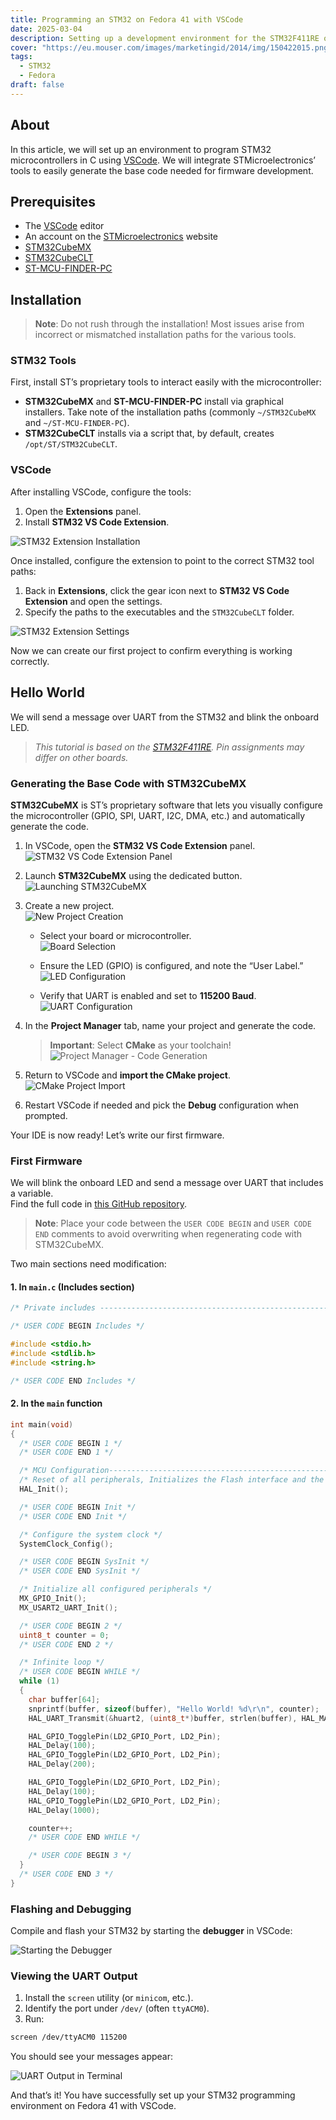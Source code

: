 ```yaml
---
title: Programming an STM32 on Fedora 41 with VSCode
date: 2025-03-04
description: Setting up a development environment for the STM32F411RE on Linux (Fedora 41) with Visual Studio Code
cover: "https://eu.mouser.com/images/marketingid/2014/img/150422015.png?v=042324.1135"
tags:
  - STM32
  - Fedora
draft: false
---
```


## About

In this article, we will set up an environment to program STM32 microcontrollers in C using [VSCode](https://code.visualstudio.com/). We will integrate STMicroelectronics’ tools to easily generate the base code needed for firmware development.

## Prerequisites

- The [VSCode](https://code.visualstudio.com/) editor
- An account on the [STMicroelectronics](https://www.st.com) website
- [STM32CubeMX](https://www.st.com/en/development-tools/stm32cubemx.html)
- [STM32CubeCLT](https://www.st.com/en/development-tools/stm32cubeclt.html)
- [ST-MCU-FINDER-PC](https://www.st.com/en/development-tools/st-mcu-finder-pc.html)

## Installation

> **Note**: Do not rush through the installation! Most issues arise from incorrect or mismatched installation paths for the various tools.

### STM32 Tools

First, install ST’s proprietary tools to interact easily with the microcontroller:

- **STM32CubeMX** and **ST-MCU-FINDER-PC** install via graphical installers. Take note of the installation paths (commonly `~/STM32CubeMX` and `~/ST-MCU-FINDER-PC`).
- **STM32CubeCLT** installs via a script that, by default, creates `/opt/ST/STM32CubeCLT`.

### VSCode

After installing VSCode, configure the tools:

1. Open the **Extensions** panel.
2. Install **STM32 VS Code Extension**.

![STM32 Extension Installation](../../images/565cda6a1352ebb74c1f97efc3d0f1c7_MD5.webp)

Once installed, configure the extension to point to the correct STM32 tool paths:

1. Back in **Extensions**, click the gear icon next to **STM32 VS Code Extension** and open the settings.
2. Specify the paths to the executables and the `STM32CubeCLT` folder.

![STM32 Extension Settings](../../images/IMG_Programmer_un_STM32_sous_Fedora_41_avec_VSCode.webp)

Now we can create our first project to confirm everything is working correctly.

## Hello World

We will send a message over UART from the STM32 and blink the onboard LED.

> *This tutorial is based on the [STM32F411RE](https://www.st.com/en/evaluation-tools/nucleo-f411re.html). Pin assignments may differ on other boards.*

### Generating the Base Code with STM32CubeMX

**STM32CubeMX** is ST’s proprietary software that lets you visually configure the microcontroller (GPIO, SPI, UART, I2C, DMA, etc.) and automatically generate the code.

1. In VSCode, open the **STM32 VS Code Extension** panel.  
   ![STM32 VS Code Extension Panel](../../images/85d1b2484bc351e1ddb9969595ccfcf6_MD5.webp)

2. Launch **STM32CubeMX** using the dedicated button.  
   ![Launching STM32CubeMX](../../images/fe988d8c065be00f56923fec8f9de010_MD5.webp)

3. Create a new project.  
   ![New Project Creation](../../images/dad1056dd12d64d3da419120abf90026_MD5.webp)

   - Select your board or microcontroller.  
     ![Board Selection](../../images/d97e0308efb265549dd2d49b6db77125_MD5.webp)

   - Ensure the LED (GPIO) is configured, and note the “User Label.”  
     ![LED Configuration](../../images/f33b7af6c74c024efb1924b979d1152b_MD5.webp)

   - Verify that UART is enabled and set to **115200 Baud**.  
     ![UART Configuration](../../images/1b1634ca22f9d64a3e286ec4ebb61a0b_MD5.webp)

4. In the **Project Manager** tab, name your project and generate the code.  
   > **Important**: Select **CMake** as your toolchain!  
   ![Project Manager - Code Generation](../../images/38e1bcc86ec027345ccf54802b507a1a_MD5.webp)

5. Return to VSCode and **import the CMake project**.  
   ![CMake Project Import](../../images/6f0effcd4ef4d3a78261265f03e778d3_MD5.webp)

6. Restart VSCode if needed and pick the **Debug** configuration when prompted.

Your IDE is now ready! Let’s write our first firmware.

### First Firmware

We will blink the onboard LED and send a message over UART that includes a variable.  
Find the full code in [this GitHub repository](https://github.com/Ery4z/Blog-STM32HelloWorld).

> **Note**: Place your code between the `USER CODE BEGIN` and `USER CODE END` comments to avoid overwriting when regenerating code with STM32CubeMX.

Two main sections need modification:

#### 1. In `main.c` (Includes section)

```c
/* Private includes ----------------------------------------------------------*/

/* USER CODE BEGIN Includes */

#include <stdio.h>
#include <stdlib.h>
#include <string.h>

/* USER CODE END Includes */
```

#### 2. In the `main` function

```c
int main(void)
{
  /* USER CODE BEGIN 1 */
  /* USER CODE END 1 */

  /* MCU Configuration--------------------------------------------------------*/
  /* Reset of all peripherals, Initializes the Flash interface and the Systick. */
  HAL_Init();

  /* USER CODE BEGIN Init */
  /* USER CODE END Init */

  /* Configure the system clock */
  SystemClock_Config();

  /* USER CODE BEGIN SysInit */
  /* USER CODE END SysInit */

  /* Initialize all configured peripherals */
  MX_GPIO_Init();
  MX_USART2_UART_Init();

  /* USER CODE BEGIN 2 */
  uint8_t counter = 0;
  /* USER CODE END 2 */

  /* Infinite loop */
  /* USER CODE BEGIN WHILE */
  while (1)
  {
    char buffer[64];
    snprintf(buffer, sizeof(buffer), "Hello World! %d\r\n", counter);
    HAL_UART_Transmit(&huart2, (uint8_t*)buffer, strlen(buffer), HAL_MAX_DELAY);

    HAL_GPIO_TogglePin(LD2_GPIO_Port, LD2_Pin);
    HAL_Delay(100);
    HAL_GPIO_TogglePin(LD2_GPIO_Port, LD2_Pin);
    HAL_Delay(200);

    HAL_GPIO_TogglePin(LD2_GPIO_Port, LD2_Pin);
    HAL_Delay(100);
    HAL_GPIO_TogglePin(LD2_GPIO_Port, LD2_Pin);
    HAL_Delay(1000);

    counter++;
    /* USER CODE END WHILE */

    /* USER CODE BEGIN 3 */
  }
  /* USER CODE END 3 */
}
```

### Flashing and Debugging

Compile and flash your STM32 by starting the **debugger** in VSCode:

![Starting the Debugger](../../images/03ad4d833cd46a328094ed00fc7ad68d_MD5.webp)

### Viewing the UART Output

1. Install the `screen` utility (or `minicom`, etc.).
2. Identify the port under `/dev/` (often `ttyACM0`).
3. Run:

```bash
screen /dev/ttyACM0 115200
```

You should see your messages appear:

![UART Output in Terminal](../../images/d50c96450533bb1c400e9639886e5d96_MD5.webp)

And that’s it! You have successfully set up your STM32 programming environment on Fedora 41 with VSCode.
